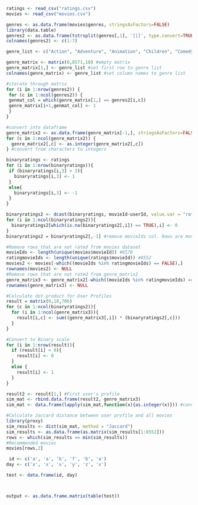 

```r
ratings <- read_csv("ratings.csv")
movies <- read_csv("movies.csv")
```

```r
genres <- as.data.frame(movies$genres, stringsAsFactors=FALSE)
library(data.table)
genres2 <- as.data.frame(tstrsplit(genres[,1], '[|]', type.convert=TRUE), stringsAsFactors=FALSE)
colnames(genres2) <- c(1:7)

```

```r
genre_list <- c("Action", "Adventure", "Animation", "Children", "Comedy", "Crime","Documentary", "Drama", "Fantasy","Film-Noir", "Horror", "Musical", "Mystery","Romance","Sci-Fi", "Thriller", "War", "Western")

genre_matrix <- matrix(0,8571,18) #empty matrix
genre_matrix[1,] <- genre_list #set first row to genre list
colnames(genre_matrix) <- genre_list #set column names to genre list

#iterate through matrix
for (i in 1:nrow(genres2)) {
 for (c in 1:ncol(genres2)) {
 genmat_col = which(genre_matrix[1,] == genres2[i,c])
 genre_matrix[i+1,genmat_col] <- 1
 }
}

#convert into dataframe
genre_matrix2 <- as.data.frame(genre_matrix[-1,], stringsAsFactors=FALSE) #remove first row, which was the genre list
for (c in 1:ncol(genre_matrix2)) {
  genre_matrix2[,c] <- as.integer(genre_matrix2[,c])
} #convert from characters to integers
```

```r
binaryratings <- ratings
for (i in 1:nrow(binaryratings)){
 if (binaryratings[i,3] > 3){
   binaryratings[i,3] <- 1
 }
 else{
   binaryratings[i,3] <- -1
 }
}

```

```r
binaryratings2 <- dcast(binaryratings, movieId~userId, value.var = "rating", na.rm=FALSE)
for (i in 1:ncol(binaryratings2)){
  binaryratings2[which(is.na(binaryratings2[,i]) == TRUE),i] <- 0
}
binaryratings2 = binaryratings2[,-1] #remove movieIds col. Rows are movieIds, cols are userIds

```

```r
#Remove rows that are not rated from movies dataset
movieIds <- length(unique(movies$movieId)) #8570
ratingmovieIds <- length(unique(ratings$movieId)) #8552
movies2 <- movies[-which((movieIds %in% ratingmovieIds) == FALSE),]
rownames(movies2) <- NULL
#Remove rows that are not rated from genre_matrix2
genre_matrix3 <- genre_matrix2[-which((movieIds %in% ratingmovieIds) == FALSE),]
rownames(genre_matrix3) <- NULL
```

```r
#Calculate dot product for User Profiles
result = matrix(0,18,706)
for (c in 1:ncol(binaryratings2)){
  for (i in 1:ncol(genre_matrix3)){
    result[i,c] <- sum((genre_matrix3[,i]) * (binaryratings2[,c]))
  }
}

#Convert to Binary scale
for (i in 1:nrow(result)){
  if (result[i] < 0){
    result[i] <- 0
  }
  else {
    result[i] <- 1
  }
}
```

```r
result2 <- result[1,] #First user's profile
sim_mat <- rbind.data.frame(result2, genre_matrix3)
sim_mat <- data.frame(lapply(sim_mat,function(x){as.integer(x)})) #convert data to type integer

#Calculate Jaccard distance between user profile and all movies
library(proxy)
sim_results <- dist(sim_mat, method = "Jaccard")
sim_results <- as.data.frame(as.matrix(sim_results[1:8552]))
rows <- which(sim_results == min(sim_results))
#Recommended movies
movies[rows,2]

```

```r
 id <- c('a', 'a', 'b', 'f', 'b', 'a')
day <- c('x', 'x', 'x', 'y', 'z', 'x')

test <- data.frame(id, day)



output <- as.data.frame.matrix(table(test))
```


